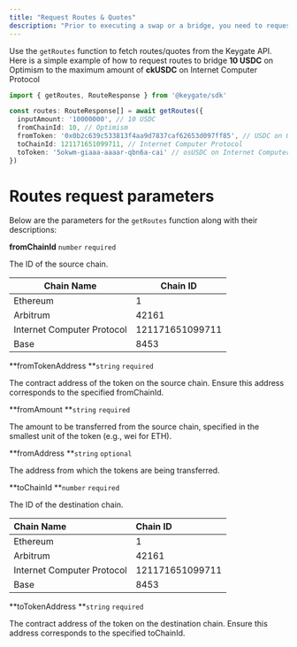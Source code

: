 ```yaml
---
title: "Request Routes & Quotes"
description: "Prior to executing a swap or a bridge, you need to request the best route from our API."
---
```


Use the `getRoutes` function to fetch routes/quotes from the Keygate API. Here is a simple example of how to request routes to bridge **10 USDC** on Optimism to the maximum amount of **ckUSDC** on Internet Computer Protocol

```typescript
import { getRoutes, RouteResponse } from '@keygate/sdk'

const routes: RouteResponse[] = await getRoutes({
  inputAmount: '10000000', // 10 USDC
  fromChainId: 10, // Optimism
  fromToken: '0x0b2c639c533813f4aa9d7837caf62653d097ff85', // USDC on Optimism
  toChainId: 121171651099711, // Internet Computer Protocol
  toToken: '5okwm-giaaa-aaaar-qbn6a-cai' // osUSDC on Internet Computer Protocol
})
```

# Routes request parameters

Below are the parameters for the `getRoutes` function along with their descriptions:

**fromChainId** `number` `required`

The ID of the source chain.

| Chain Name                 | Chain ID        |
| -------------------------- | --------------- |
| Ethereum                   | 1               |
| Arbitrum                   | 42161           |
| Internet Computer Protocol | 121171651099711 |
| Base                       | 8453            |

**fromTokenAddress **`string` `required`

The contract address of the token on the source chain. Ensure this address corresponds to the specified fromChainId.

**fromAmount **`string` `required`

The amount to be transferred from the source chain, specified in the smallest unit of the token (e.g., wei for ETH).

**fromAddress **`string` `optional`

The address from which the tokens are being transferred.

**toChainId **`number` `required`

The ID of the destination chain.

| Chain Name                 | Chain ID        |
| :------------------------- | :-------------- |
| Ethereum                   | 1               |
| Arbitrum                   | 42161           |
| Internet Computer Protocol | 121171651099711 |
| Base                       | 8453            |

**toTokenAddress **`string` `required`

The contract address of the token on the destination chain. Ensure this address corresponds to the specified toChainId.